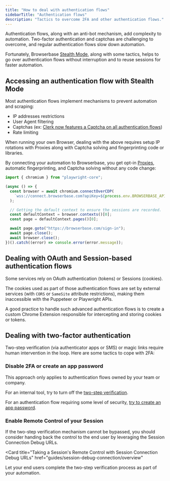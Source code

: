 ```yaml
---
title: "How to deal with authentication flows"
sidebarTitle: "Authentication flows"
description: "Tactics to overcome 2FA and other authentication flows."
---
```


Authentication flows, along with an anti-bot mechanism, add complexity to
automation. Two-factor authentication and captchas are challenging to overcome,
and regular authentication flows slow down automation.

Fortunately, Browserbase [Stealth Mode](/features/stealth-mode), along with some
tactics, helps to go over authentication flows without interruption and to reuse
sessions for faster automation.

## Accessing an authentication flow with Stealth Mode

Most authentication flows implement mechanisms to prevent automation and
scraping:

- IP addresses restrictions
- User Agent filtering
- Captchas (ex:
  [Clerk now features a Captcha on all authentication flows](https://clerk.com/changelog/2024-04-19-visual-captcha))
- Rate limiting

When running your own Browser, dealing with the above requires setup IP
rotations with Proxies along with Captcha solving and fingerprinting code or
libraries.

By connecting your automation to Browserbase, you get opt-in
[Proxies](/features/stealth-mode), automatic fingerprinting, and Captcha solving
without any code change:

```javascript Playwright (JavaScript)
import { chromium } from "playwright-core";

(async () => {
  const browser = await chromium.connectOverCDP(
    `wss://connect.browserbase.com?apiKey=${process.env.BROWSERBASE_API_KEY}&enableProxy=true`,
  );

  // Getting the default context to ensure the sessions are recorded.
  const defaultContext = browser.contexts()[0];
  const page = defaultContext.pages()[0];

  await page.goto("https://browserbase.com/sign-in");
  await page.close();
  await browser.close();
})().catch((error) => console.error(error.message));
```

## Dealing with OAuth and Session-based authentication flows

Some services rely on OAuth authentication (tokens) or Sessions (cookies).

The cookies used as part of those authentication flows are set by external
services (with `CORS` or `SameSite` attribute restrictions), making them
inaccessible with the Puppeteer or Playwright APIs.

A good practice to handle such advanced authentication flows is to create a
custom Chrome Extension responsible for intercepting and storing cookies or
tokens.

## Dealing with two-factor authentication

Two-step verification (via authenticator apps or SMS) or magic links require
human intervention in the loop. Here are some tactics to cope with 2FA:

### Disable 2FA or create an app password

<Note>
  This approach only applies to authentication flows owned by your team or
  company.
</Note>

For an internal tool, try to turn off the
[two-step verification](https://support.google.com/accounts/answer/1064203?hl=en&co=GENIE.Platform%3DDesktop).

For an authentication flow requiring some level of security,
[try to create an app password](https://support.google.com/accounts/answer/185833?hl=en).

### Enable Remote Control of your Session

If the two-step verification mechanism cannot be bypassed, you should consider
handing back the control to the end user by leveraging the Session Connection
Debug URLs.

<Card
  title="Taking a Session's Remote Control with Session Connection Debug URLs"
  href="guides/session-debug-connection/overview"
>
  Let your end users complete the two-step verification process as part of your
  automation.
</Card>
